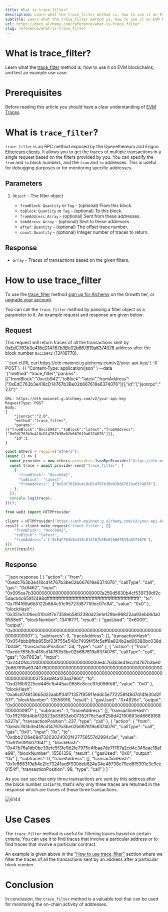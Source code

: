 ```yaml
---
title: What is trace_filter?
description: Learn what the trace_filter method is, how to use it on EVM blockchains, and test an example use case.
subtitle: Learn what the trace_filter method is, how to use it on EVM blockchains, and test an example use case.
url: https://docs.alchemy.com/reference/what-is-trace_filter
slug: reference/what-is-trace_filter
---
```


# What is trace\_filter?

Learn what the [trace\_filter](/reference/trace-filter) method is, how to use it on EVM blockchains, and test an example use case.

# Prerequisites

Before reading this article you should have a clear understanding of [EVM Traces](/reference/what-are-evm-traces).

# What is `trace_filter`?

`trace_filter` is an RPC method exposed by the Openethereum and Erigon [Ethereum clients](https://www.alchemy.com/overviews/execution-layer-and-consensus-layer-node-clients). It allows you to get the traces of multiple transactions in a single request based on the filters provided by you. You can specify the `from` and `to` block numbers, and the `from` and `to` addresses. This is useful for debugging purposes or for monitoring specific addresses.

## **Parameters**

1. `Object` - The filter object

   * `fromBlock`: `Quantity` or `Tag` - (optional) From this block.
   * `toBlock`: `Quantity` or `Tag` - (optional) To this block.
   * `fromAddress`: `Array` - (optional) Sent from these addresses.
   * `toAddress`: `Array` - (optional) Sent to these addresses.
   * `after`: `Quantity` - (optional) The offset trace number.
   * `count`: `Quantity` - (optional) Integer number of traces to return.

## Response

* `array` - Traces of transactions based on the given filters.

# How to use trace\_filter

To use the [trace\_filter](/reference/trace-filter) method [sign up for Alchemy](https://dashboard.alchemy.com/signup/?a=e8cafd6dd9) on the Growth tier, or [upgrade your account](https://dashboard.alchemyapi.io/settings/billing/?a=e8cafd6dd9).

You can call the `trace_filter` method by passing a filter object as a parameter to it. An example request and response are given below:

## Request

This request will return traces of all the transactions sent by [0xEdC763b3e418cD14767b3Be02b667619a6374076](https://etherscan.io/txs?a=0xEdC763b3e418cD14767b3Be02b667619a6374076\&f=2) address after the block number `0xccb942` (13416770).

<CodeGroup>
  ```curl cURL
  curl https://eth-mainnet.g.alchemy.com/v2/your-api-key/ \
    -X POST \
    -H "Content-Type: application/json" \
    --data '{"method":"trace_filter","params":[{"fromBlock":"0xccb942","toBlock":"latest","fromAddress":["0xEdC763b3e418cD14767b3Be02b667619a6374076"]}],"id":1,"jsonrpc":"2.0"}'
  ```

  ```http postman
  URL: https://eth-mainnet.g.alchemy.com/v2/your-api-key
  RequestType: POST
  Body: 
  {
      "jsonrpc":"2.0",
      "method":"trace_filter",
      "params":[{"fromBlock":"0xccb942","toBlock":"latest","fromAddress":["0xEdC763b3e418cD14767b3Be02b667619a6374076"]}],
      "id":1
  }
  ```

  ```javascript ethers
  const ethers = require("ethers");
  (async () => {
    const provider = new ethers.providers.JsonRpcProvider("https://eth-mainnet.g.alchemy.com/v2/your-api-key/");
    const trace = await provider.send("trace_filter", [
      {
        "fromBlock": "0xccb942",
        "toBlock": "latest",
        "fromAddress": ["0xEdC763b3e418cD14767b3Be02b667619a6374076"],
      },
    ]);
    console.log(trace);
  })();
  ```

  ```python web3py
  from web3 import HTTPProvider

  client = HTTPProvider('https://eth-mainnet.g.alchemy.com/v2/your-api-key/')
  result = client.make_request('trace_filter', [{
      "fromBlock": "0xccb942",
      "toBlock": "latest",
      "fromAddress": ['0xEdC763b3e418cD14767b3Be02b667619a6374076'],
  }])
  print(result)
  ```
</CodeGroup>

## Response

<CodeGroup>
  ```json response
  [
    {
      "action": {
        "from": "0xedc763b3e418cd14767b3be02b667619a6374076",
        "callType": "call",
        "gas": "0x8462",
        "input": "0x095ea7b30000000000000000000000007a250d5630b4cf539739df2c5dacb4c659f2488dffffffffffffffffffffffffffffffffffffffffffffffffffffffffffffffff",
        "to": "0x7ff4169a6b5122b664c51c95727d87750ec07c84",
        "value": "0x0"
      },
      "blockHash": "0x351e7c06ec010c8f7e7358eb580238dd23e1e129be96822aa93ebb6da08558e6",
      "blockNumber": 13416771,
      "result": {
        "gasUsed": "0x6009",
        "output": "0x0000000000000000000000000000000000000000000000000000000000000001"
      },
      "subtraces": 0,
      "traceAddress": [],
      "transactionHash": "0x054bbb9fbb855bf23f755e548c7409f45fc5eff8a824b2ad06380bc038d7b049",
      "transactionPosition": 54,
      "type": "call"
    },
    {
      "action": {
        "from": "0xedc763b3e418cd14767b3be02b667619a6374076",
        "callType": "call",
        "gas": "0x7063a",
        "input": "0x2440fdc2000000000000000000000000edc763b3e418cd14767b3be02b667619a6374076000000000000000000000000000000000000000000000000000000000000000600000000000000000000000000000000000000000000003753ab94a123aa7960",
        "to": "0xd2f6b9225ed446c1b445ac0656c8ccc97d096fb8",
        "value": "0x0"
      },
      "blockHash": "0xa6c8748136b5d22aabff34f71357f85911eddc5e772258f48d7d14fe30d2f87f",
      "blockNumber": 13556916,
      "result": {
        "gasUsed": "0x4926c",
        "output": "0x00000000000000000000000000000000000000000000000000000000000009f7"
      },
      "subtraces": 1,
      "traceAddress": [],
      "transactionHash": "0x1ff276fd4bbf32623b83653eb07352f76c5adf258d42190693d46669168b227a",
      "transactionPosition": 237,
      "type": "call"
    },
    {
      "action": {
        "from": "0xedc763b3e418cd14767b3be02b667619a6374076",
        "callType": "call",
        "gas": "0x0",
        "input": "0x",
        "to": "0xdbb2126e69d73203024002f427758557d2994c5e",
        "value": "0x611e091b07f64f"
      },
      "blockHash": "0x47b76a1db0bc39efc5f3fe9b2fe7975c4fbaa7de7f767a2cd4c345eac18a1e99",
      "blockNumber": 15561356,
      "result": {
        "gasUsed": "0x0",
        "output": "0x"
      },
      "subtraces": 0,
      "traceAddress": [],
      "transactionHash": "0x1c668319a54e2fc73241ae6f930deb824a34e48738e79cd8f5391e3c9ce0154f",
      "transactionPosition": 98,
      "type": "call"
    }
  ]
  ```
</CodeGroup>

As you can see that only three transactions are sent by this address after the block number `13416770`, that's why only three traces are returned in the response which are traces of these three transactions.

![6144](3985069-transactions-sent.png "transactions-sent.png")

# Use Cases

The `trace_filter` method is useful for filtering traces based on certain criteria. You can use it to find traces that involve a particular address or to find traces that involve a particular contract.

An example is given above in the ["How to use trace\_filter"](#how-to-use-trace_filter) section where we filter the traces of all the transactions sent by an address after a particular block number.

# Conclusion

In conclusion, the `trace_filter` method is a valuable tool that can be used for monitoring the on-chain activity of addresses.
